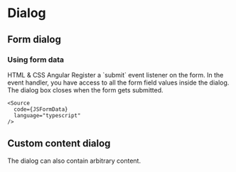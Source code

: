 
<Meta of={DialogStories} />

# Dialog

<Canvas sourceState="shown" of={DialogStories.Default} />
<div className="hide-col-default">
  <Controls of={DialogStories.Default} />
</div>

## Form dialog
<Canvas sourceState="hidden" of={DialogStories.Form} />

### Using form data

<post-tabs>
  <post-tab-header slot="tabs" panel="dialog-form-html-css">HTML & CSS</post-tab-header>
  <post-tab-header slot="tabs" panel="dialog-form-angular">Angular</post-tab-header>

  <post-tab-panel name="dialog-form-html-css">
    Register a `submit` event listener on the form. In the event handler, you have access to all the form field values inside the dialog. The dialog box closes when the form gets submitted.

    <Source
      code={JSFormData}
      language="typescript"
    />
  </post-tab-panel>
  <post-tab-panel name="dialog-form-angular">
    <Source
      code={AngularFormData}
      language="typescript"
    />
  </post-tab-panel>
</post-tabs>

## Custom content dialog
The dialog can also contain arbitrary content.
<Canvas sourceState="hidden" of={DialogStories.Custom} />

